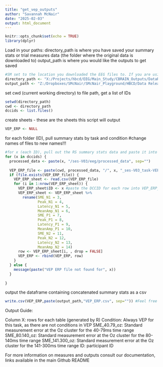 ```yaml
---
title: "get_vep_outputs"
author: "Savannah McNair"
date: "2025-02-03"
output: html_document
---
```


```r
knitr::opts_chunk$set(echo = TRUE)
library(dplyr)
```

Load in your paths:
directory_path is where you have saved your summary stats or trial measures data (the folder where the original data is downloaded to)
output_path is where you would like the outputs to get saved
```r
#SM set to the location you downloaded the EEG files to. If you are using a Windows computer, you will need to change the direction of the slashes from '\' to '/'
directory_path <- "X:/Projects/hbcd/EEG/Main_Study/CBRAIN_Outputs/DataReleaseIDs/"
output_path <- "Z:/Dropboxes/SMcNair/SMcNair_Playground/HBCD/Data Release/DataRelease_Githhub/test_cbrain_datarelease_deid/"
```

set cwd (current working directory) to file path, get a list of IDs
```r
setwd(directory_path) 
cwd <- directory_path
dccids <- list.files()
```

create sheets - these are the sheets this script will output
```r
VEP_ERP <- NULL
```


for each folder (ID), pull summary stats by task and condition
#change names of files to new names!!!
```r
#for x (each ID), pull out the RS summary stats data and paste it into a new sheet, storing ID in a new column
for (x in dccids) {
  processed_data <- paste(x, "/ses-V03/eeg/processed_data", sep="")
  
  VEP_ERP_file <- paste(cwd, processed_data, "/", x, "_ses-V03_task-VEP_ERPSummaryStats.csv", sep="")
  if (file.exists(VEP_ERP_file)) {
    VEP_ERP_sheet <- read.csv(VEP_ERP_file)
    for (i in 1:nrow(VEP_ERP_sheet)) {
      VEP_ERP_sheet$ID <- x #paste the DCCID for each row into VEP_ERP_sheet
      VEP_ERP_sheet <- VEP_ERP_sheet %>%
        rename(SME_N1 = 3,
               Peak_N1 = 4,
               Latency_N1 = 5, 
               MeanAmp_N1 = 6, 
               SME_P1 = 7,
               Peak_P1 = 8,
               Latency_P1 = 9, 
               MeanAmp_P1 = 10, 
               SME_N2 = 11,
               Peak_N2 = 12,
               Latency_N2 = 13, 
               MeanAmp_N2 = 14)
      row <- VEP_ERP_sheet[i, , drop = FALSE]
      VEP_ERP <- rbind(VEP_ERP, row)
    }
  } else {
    message(paste("VEP ERP file not found for", x))
  }
  
}
```

output the dataframe containing concatenated summary stats as a csv
```r
write.csv(VEP_ERP,paste(output_path,"VEP_ERP.csv", sep="")) #Feel free to change the name of the file to however you would prefer it to be named, as a general example we have chosen "VEP_ERP.csv"
```

Output Guide:

Column X: rows for each table (generated by R)
Condition: Always VEP for this task, as there are not conditions in VEP
SME_40.79_oz: Standard measurement error at the Oz cluster for the 40-79ms time range
SME_80.140_oz: Standard measurement error at the Oz cluster for the 80-140ms time range
SME_141.300_oz: Standard measurement error at the Oz cluster for the 141-300ms time range
ID: participant ID

For more information on measures and outputs consult our documentation, links available in the main Github README
